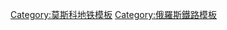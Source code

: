 {{鐵道路線
| 模板名稱 = 塔甘卡-紅普列斯尼亞線
| 名稱 = {{MOSMETRO-bull|7|text=7}}
| 代表色 = #{{MOSMETRO color|7}}
| 背景顏色 = #FFFFFF
| 車站列表 = [[滑翔機站 (莫斯科地鐵)|滑翔機]] - [[斯霍德尼亞站|斯霍德尼亞]] - [[圖申諾站|圖申諾]] - [[斯巴達站|斯巴達]] - [[休金諾站|休金諾]] - [[十月平原站|十月平原]] - [[波列扎耶夫站|波列扎耶夫]] - [[別戈沃伊站 (莫斯科地鐵)|別戈沃伊]] - [[1905年街站|1905年街]] - [[路障站|路障]] - [[普希金站 (莫斯科地鐵)|普希金]] - [[庫茲涅茨克橋站|庫茲涅茨克橋]] - [[基塔城站|基塔城]] - [[塔甘卡站 (塔甘卡-紅普列斯尼亞線)|塔甘卡]] - [[無產階級站 (莫斯科地鐵)|無產階級]] - [[伏爾加格勒大道站|伏爾加格勒大道]] - [[紡織工站|紡織工]] - [[庫濟明基站|庫濟明基]] - [[梁贊大道站|梁贊大道]] - [[維欣諾站|維欣諾]] - [[萊蒙托夫大道站|萊蒙托夫大道]] - [[茹列賓諾站|茹列賓諾]] - [[科捷利尼基站|科捷利尼基]]
|註釋=
}}<noinclude>
[[Category:莫斯科地铁模板]]
[[Category:俄羅斯鐵路模板]]
</noinclude>